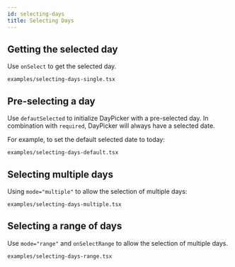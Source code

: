 ```yaml
---
id: selecting-days
title: Selecting Days
---
```


## Getting the selected day

Use `onSelect` to get the selected day.

```include
examples/selecting-days-single.tsx
```

## Pre-selecting a day

Use `defautSelected` to initialize DayPicker with a pre-selected day. In combination with
`required`, DayPicker will always have a selected date.

For example, to set the default selected date to today:

```include
examples/selecting-days-default.tsx
```

## Selecting multiple days

Using `mode="multiple"` to allow the selection of multiple days:

```include
examples/selecting-days-multiple.tsx
```

## Selecting a range of days

Use `mode="range"` and `onSelectRange` to allow the selection of multiple days.

```include
examples/selecting-days-range.tsx
```
